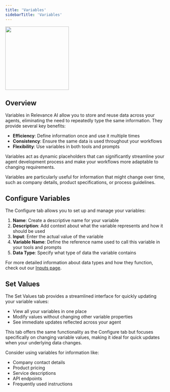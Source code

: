 ```yaml
---
title: 'Variables'
sidebarTitle: 'Variables'
---
```


<img 
  height="200"  
  src="/images/agent/variables.png" 
/>

## Overview

Variables in Relevance AI allow you to store and reuse data across your agents, eliminating the need to repeatedly type the same information. They provide several key benefits:

- **Efficiency**: Define information once and use it multiple times
- **Consistency**: Ensure the same data is used throughout your workflows
- **Flexibility**: Use variables in both tools and prompts

Variables act as dynamic placeholders that can significantly streamline your agent development process and make your workflows more adaptable to changing requirements.

<Tip>Variables are particularly useful for information that might change over time, such as company details, product specifications, or process guidelines.</Tip>

## Configure Variables

The Configure tab allows you to set up and manage your variables:

1. **Name**: Create a descriptive name for your variable
2. **Description**: Add context about what the variable represents and how it should be used
3. **Input**: Enter the actual value of the variable
4. **Variable Name**: Define the reference name used to call this variable in your tools and prompts
5. **Data Type**: Specify what type of data the variable contains

<Note>For more detailed information about data types and how they function, check out our [Inputs page](https://relevanceai.com/docs/tool/customize-tool/inputs).</Note>

## Set Values

The Set Values tab provides a streamlined interface for quickly updating your variable values:

- View all your variables in one place
- Modify values without changing other variable properties
- See immediate updates reflected across your agent

This tab offers the same functionality as the Configure tab but focuses specifically on changing variable values, making it ideal for quick updates when your underlying data changes.

<Tip>
Consider using variables for information like:

- Company contact details
- Product pricing
- Service descriptions
- API endpoints
- Frequently used instructions
</Tip>